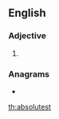 ==English==

===Adjective===
{{head|en|adjective superlative form}}

# {{lb|en|rare}} {{en-superlative of|absolute}}

===Anagrams===
* {{l|en|outstables}}

[[th:absolutest]]